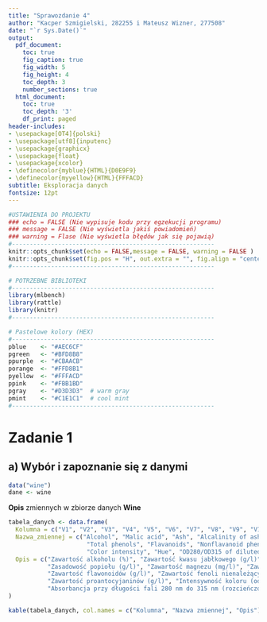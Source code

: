 ```yaml
---
title: "Sprawozdanie 4"
author: "Kacper Szmigielski, 282255 i Mateusz Wizner, 277508"
date: "`r Sys.Date()`"
output:
  pdf_document:
    toc: true
    fig_caption: true
    fig_width: 5
    fig_height: 4
    toc_depth: 3
    number_sections: true
  html_document:
    toc: true
    toc_depth: '3'
    df_print: paged
header-includes:
- \usepackage[OT4]{polski}
- \usepackage[utf8]{inputenc}
- \usepackage{graphicx}
- \usepackage{float}
- \usepackage{xcolor}
- \definecolor{myblue}{HTML}{D0E9F9}
- \definecolor{myyellow}{HTML}{FFFACD}
subtitle: Eksploracja danych
fontsize: 12pt
---
```



```r
#USTAWIENIA DO PROJEKTU 
### echo = FALSE (Nie wypisuje kodu przy egzekucji programu)
### message = FALSE (Nie wyświetla jakiś powiadomień)
### warning = Flase (Nie wyświetla błędów jak się pojawią)
#---------------------------------------------------------
knitr::opts_chunk$set(echo = FALSE,message = FALSE, warning = FALSE )
knitr::opts_chunk$set(fig.pos = "H", out.extra = "", fig.align = "center")
#---------------------------------------------------------
```

```r
# POTRZEBNE BIBLIOTEKI
#---------------------------------------------------------
library(mlbench)
library(rattle)
library(knitr)
#---------------------------------------------------------
```

```r
# Pastelowe kolory (HEX)
#---------------------------------------------------------
pblue    <- "#AEC6CF"
pgreen   <- "#BFD8B8"
ppurple  <- "#CBAACB"
porange  <- "#FFD8B1"
pyellow  <- "#FFFACD"
ppink    <- "#FBB1BD"
pgray    <- "#D3D3D3"  # warm gray
pmint    <- "#C1E1C1"  # cool mint
#---------------------------------------------------------

```

\newpage

# Zadanie 1

## a) **Wybór i zapoznanie się z danymi**

```r
data("wine")
dane <- wine 
```

**Opis** zmiennych w zbiorze danych **Wine**

```r
tabela_danych <- data.frame(
  Kolumna = c("V1", "V2", "V3", "V4", "V5", "V6", "V7", "V8", "V9", "V10", "V11", "V12", "V13"),
  Nazwa_zmiennej = c("Alcohol", "Malic acid", "Ash", "Alcalinity of ash", "Magnesium", 
                      "Total phenols", "Flavanoids", "Nonflavanoid phenols", "Proanthocyanins", 
                      "Color intensity", "Hue", "OD280/OD315 of diluted wines", "Proline"),
  Opis = c("Zawartość alkoholu (%)", "Zawartość kwasu jabłkowego (g/l)", "Zawartość popiołu (g/l)", 
           "Zasadowość popiołu (g/l)", "Zawartość magnezu (mg/l)", "Zawartość fenoli ogółem (g/l)", 
           "Zawartość flawonoidów (g/l)", "Zawartość fenoli nienależących do flawonoidów (g/l)", 
           "Zawartość proantocyjaninów (g/l)", "Intensywność koloru (od 0 do 13)", "Odcień barwy", 
           "Absorbancja przy długości fali 280 nm do 315 nm (rozcieńczone wino)", "Zawartość proliny (mg/l)")
)

kable(tabela_danych, col.names = c("Kolumna", "Nazwa zmiennej", "Opis"))
```


